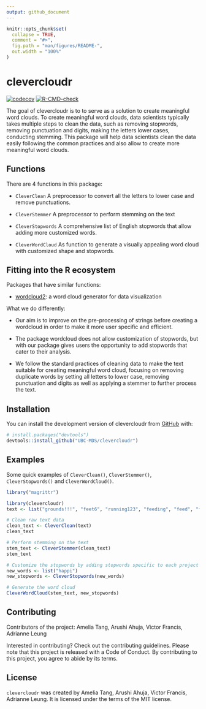 ```yaml
---
output: github_document
---
```


<!-- README.md is generated from README.Rmd. Please edit that file -->

```r
knitr::opts_chunk$set(
  collapse = TRUE,
  comment = "#>",
  fig.path = "man/figures/README-",
  out.width = "100%"
)
```

# clevercloudr

<!-- badges: start -->
[![codecov](https://codecov.io/gh/UBC-MDS/clevercloudr/branch/main/graph/badge.svg?token=HFLZjh5639)](https://codecov.io/gh/UBC-MDS/clevercloudr)
[![R-CMD-check](https://github.com/UBC-MDS/clevercloudr/actions/workflows/R-CMD-check.yaml/badge.svg)](https://github.com/UBC-MDS/clevercloudr/actions/workflows/R-CMD-check.yaml)
<!-- badges: end -->

The goal of clevercloudr is to to serve as a solution to create meaningful word clouds. To create meaningful word clouds, data scientists typically takes multiple steps to clean the data, such as removing stopwords, removing punctuation and digits, making the letters lower cases, conducting stemming. This package will help data scientists clean the data easily following the common practices and also allow to create more meaningful word clouds. 

## **Functions**

There are 4 functions in this package:

-   `CleverClean` A preprocessor to convert all the letters to lower case and remove punctuations.

-   `CleverStemmer` A preprocessor to perform stemming on the text

-   `CleverStopwords` A comprehensive list of English stopwords that allow adding more customized words.

-   `CleverWordCloud` As function to generate a visually appealing word cloud with customized shape and stopwords.

## **Fitting into the R ecosystem**

Packages that have similar functions:

-   [wordcloud2](https://cran.r-project.org/web/packages/wordcloud2/vignettes/wordcloud.html): a word cloud generator for data visualization

What we do differently:

-   Our aim is to improve on the pre-processing of strings before creating a wordcloud in order to make it more user specific and efficient.

-   The package wordcloud does not allow customization of stopwords, but with our package gives users the opportunity to add stopwords that cater to their analysis.

-   We follow the standard practices of cleaning data to make the text suitable for creating meaningful word cloud, focusing on removing duplicate words by setting all letters to lower case, removing punctuation and digits as well as applying a stemmer to further process the text.  

## Installation

You can install the development version of clevercloudr from [GitHub](https://github.com/) with:

``` r
# install.packages("devtools")
devtools::install_github("UBC-MDS/clevercloudr")
```

## Examples

Some quick examples of `CleverClean()`, `CleverStemmer()`, `CleverStopwords()` and `CleverWordCloud()`. 

```r
library("magrittr")
```

```r
library(clevercloudr)
text <- list("grounds!!!", "feet6", "running123", "feeding", "feed", "feed$", "grounding", "feet", "happiness")

# Clean raw text data 
clean_text <- CleverClean(text)
clean_text
```

```r
# Perform stemming on the text 
stem_text <- CleverStemmer(clean_text)
stem_text
```

```r
# Customize the stopwords by adding stopwords specific to each project / task 
new_words <- list("happi")
new_stopwords <- CleverStopwords(new_words)
```

```r
# Generate the word cloud
CleverWordCloud(stem_text, new_stopwords)
```

## **Contributing**

Contributors of the project: Amelia Tang, Arushi Ahuja, Victor Francis, Adrianne Leung

Interested in contributing? Check out the contributing guidelines. Please note that this project is released with a Code of Conduct. By contributing to this project, you agree to abide by its terms.

## **License**

`clevercloudr` was created by Amelia Tang, Arushi Ahuja, Victor Francis, Adrianne Leung. It is licensed under the terms of the MIT license.
